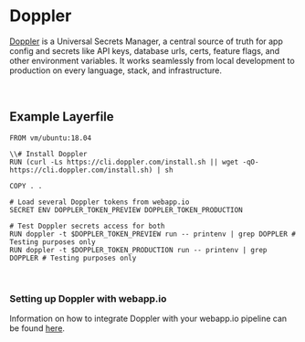 # Doppler

[Doppler](https://www.doppler.com/) is a Universal Secrets Manager, a central source of truth for app config and secrets like API keys, database urls, certs, feature flags, and other environment variables. It works seamlessly from local development to production on every language, stack, and infrastructure.

<br />

## Example Layerfile

```Layerfile
FROM vm/ubuntu:18.04

\\# Install Doppler
RUN (curl -Ls https://cli.doppler.com/install.sh || wget -qO- https://cli.doppler.com/install.sh) | sh

COPY . .

# Load several Doppler tokens from webapp.io
SECRET ENV DOPPLER_TOKEN_PREVIEW DOPPLER_TOKEN_PRODUCTION

# Test Doppler secrets access for both
RUN doppler -t $DOPPLER_TOKEN_PREVIEW run -- printenv | grep DOPPLER # Testing purposes only
RUN doppler -t $DOPPLER_TOKEN_PRODUCTION run -- printenv | grep DOPPLER # Testing purposes only
```

<br />

### Setting up Doppler with webapp.io

Information on how to integrate Doppler with your webapp.io pipeline can be found [here](https://docs.doppler.com/docs/layerci).